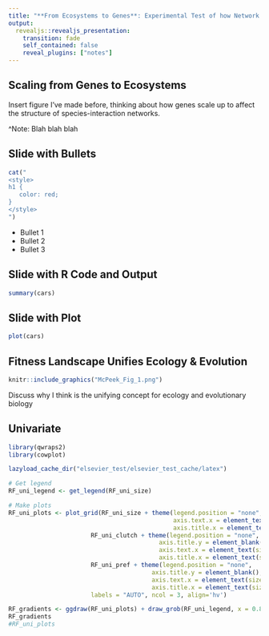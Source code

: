 ```yaml
---
title: "**From Ecosystems to Genes**: Experimental Test of how Network Structure Shapes the Fitness Landscape"
output: 
  revealjs::revealjs_presentation:
    transition: fade
    self_contained: false
    reveal_plugins: ["notes"]
---
```


## Scaling from Genes to Ecosystems

Insert figure I've made before, thinking about how genes scale up to affect the structure of species-interaction networks. 

^Note: Blah blah blah



## Slide with Bullets

```r
cat("
<style>
h1 {
   color: red;
}
</style>
")
```

- Bullet 1
- Bullet 2
- Bullet 3

## Slide with R Code and Output

```r
summary(cars)
```

## Slide with Plot

```r
plot(cars)
```

## Fitness Landscape Unifies Ecology & Evolution

```r
knitr::include_graphics("McPeek_Fig_1.png")
```

Discuss why I think is the unifying concept for ecology and evolutionary biology 

## Univariate

```r
library(qwraps2)
library(cowplot)

lazyload_cache_dir("elsevier_test/elsevier_test_cache/latex")

# Get legend
RF_uni_legend <- get_legend(RF_uni_size)

# Make plots
RF_uni_plots <- plot_grid(RF_uni_size + theme(legend.position = "none",
                                              axis.text.x = element_text(size=10),
                                              axis.title.x = element_text(size=11)), 
                       RF_uni_clutch + theme(legend.position = "none", 
                                          axis.title.y = element_blank(), axis.text.y = element_blank(),
                                          axis.text.x = element_text(size=10),
                                          axis.title.x = element_text(size=11)),
                       RF_uni_pref + theme(legend.position = "none", 
                                        axis.title.y = element_blank(), axis.text.y = element_blank(),
                                        axis.text.x = element_text(size=10),
                                        axis.title.x = element_text(size=11)),
                       labels = "AUTO", ncol = 3, align='hv') 

RF_gradients <- ggdraw(RF_uni_plots) + draw_grob(RF_uni_legend, x = 0.8, y=0)
RF_gradients
#RF_uni_plots
```

